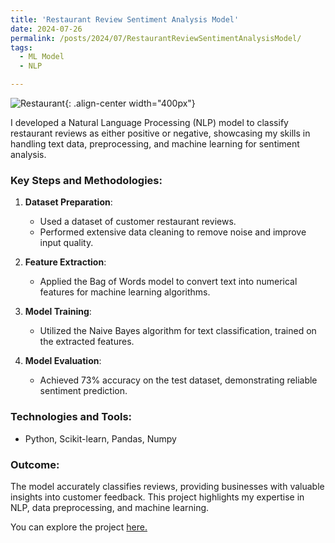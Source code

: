 ```yaml
---
title: 'Restaurant Review Sentiment Analysis Model'
date: 2024-07-26
permalink: /posts/2024/07/RestaurantReviewSentimentAnalysisModel/
tags:
  - ML Model
  - NLP

---
```


![Restaurant](/images/Restaurant2.jpg){: .align-center width="400px"}

I developed a Natural Language Processing (NLP) model to classify restaurant reviews as either positive or negative, showcasing my skills in handling text data, preprocessing, and machine learning for sentiment analysis.

### Key Steps and Methodologies:
1. **Dataset Preparation**:
   - Used a dataset of customer restaurant reviews.
   - Performed extensive data cleaning to remove noise and improve input quality.

2. **Feature Extraction**:
   - Applied the Bag of Words model to convert text into numerical features for machine learning algorithms.

3. **Model Training**:
   - Utilized the Naive Bayes algorithm for text classification, trained on the extracted features.

4. **Model Evaluation**:
   - Achieved 73% accuracy on the test dataset, demonstrating reliable sentiment prediction.

### Technologies and Tools:
- Python, Scikit-learn, Pandas, Numpy

### Outcome:
The model accurately classifies reviews, providing businesses with valuable insights into customer feedback. This project highlights my expertise in NLP, data preprocessing, and machine learning.

You can explore the project [here.](https://github.com/sourize/Restaurant-Review-Sentiment-Analysis-Model)